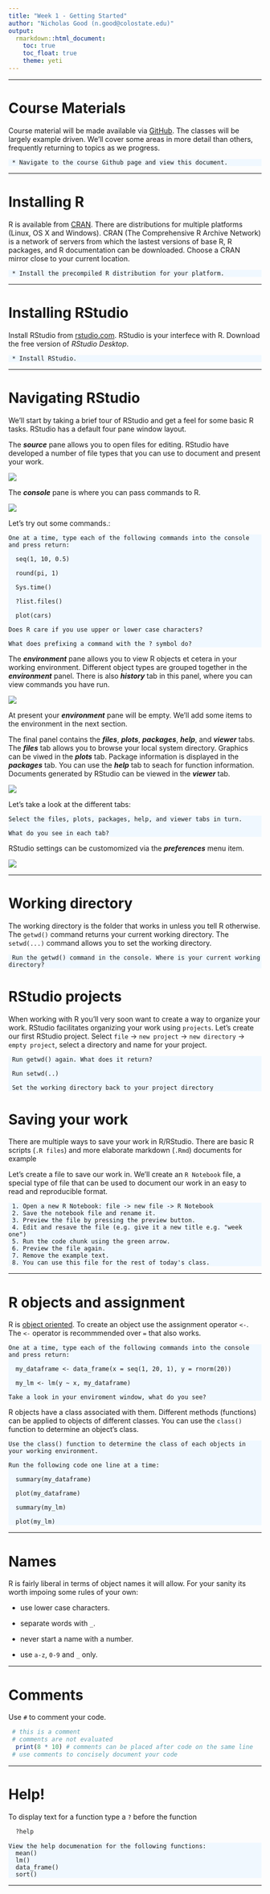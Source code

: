 ```yaml
---
title: "Week 1 - Getting Started"
author: "Nicholas Good (n.good@colostate.edu)"
output:
  rmarkdown::html_document:
    toc: true
    toc_float: true
    theme: yeti
---
```


<style>
div.blue pre{background-color:AliceBlue;}
</style>

---

# Course Materials

Course material will be made available via [GitHub](https://github.com/nickgood/r_for_fire_data). The classes will be largely example driven. We'll cover some areas in more detail than others, frequently returning to topics as we progress.

<div class = "blue">
```
 * Navigate to the course Github page and view this document.
```
</div>

---

# Installing R

R is available from [CRAN](https://cran.r-project.org). There are distributions for multiple platforms (Linux, OS X and Windows). CRAN (The Comprehensive R Archive Network) is a network of servers from which the lastest versions of base R, R packages, and R documentation can be downloaded. Choose a CRAN mirror close to your current location.

<div class = "blue">
```
 * Install the precompiled R distribution for your platform.
```
</div>

---

# Installing RStudio

Install RStudio from [rstudio.com](https://www.rstudio.com/products/rstudio/download/). RStudio is your interfece with R. Download the free version of *RStudio Desktop*.

<div class = "blue">
```
 * Install RStudio.
```
</div>
---

# Navigating RStudio

We'll start by taking a brief tour of RStudio and get a feel for some basic R tasks. RStudio has a default four pane window layout.

The ***source*** pane allows you to open files for editing. RStudio have developed a number of file types that you can use to document and present your work.

![](images/pane_source.PNG)
<br>

The ***console*** pane is where you can pass commands to R.

![](images/pane_console.PNG)
<br>

Let's try out some commands.:

<div class = "blue">

```
One at a time, type each of the following commands into the console and press return:

  seq(1, 10, 0.5)

  round(pi, 1)

  Sys.time()
  
  ?list.files()
  
  plot(cars)

Does R care if you use upper or lower case characters?

What does prefixing a command with the ? symbol do?

```
</div>

The ***environment*** pane allows you to view R objects et cetera in your working environment. Different object types are grouped together in the ***environment*** panel. There is also ***history*** tab in this panel, where you can view commands you have run.

![](images/pane_environment.PNG)
<br>

At present your ***environment*** pane will be empty. We'll add some items to the environment in the next section.

The final panel contains the ***files***, ***plots***, ***packages***, ***help***, and ***viewer*** tabs. The ***files*** tab allows you to browse your local system directory. Graphics can be viwed in the ***plots*** tab. Package information is displayed in the ***packages*** tab. You can use the ***help*** tab to seach for function information. Documents generated by RStudio can be viewed in the ***viewer*** tab.

![](images/pane_file.PNG)
<br>

Let's take a look at the different tabs:

<div class = "blue">
```
Select the files, plots, packages, help, and viewer tabs in turn.

What do you see in each tab?
```
</div>

RStudio settings can be customomized via the ***preferences*** menu item.

![](images/preferences.PNG)
<br>

---

# Working directory

The working directory is the folder that works in unless you tell R otherwise. The `getwd()` command returns your current working directory. The `setwd(...)` command allows you to set the working directory.

<div class = "blue">
```
 Run the getwd() command in the console. Where is your current working directory?
```
</div>

# RStudio projects

When working with R you'll very soon want to create a way to organize your work. RStudio facilitates organizing your work using `projects`. Let's create our first RStudio project. Select `file` -> `new project` -> `new directory` -> `empty project`, select a directory and name for your project.

<div class = "blue">
```
 Run getwd() again. What does it return?
 
 Run setwd(..) 
 
 Set the working directory back to your project directory
```
</div>

# Saving your work

There are multiple ways to save your work in R/RStudio. There are basic R scripts (`.R files`) and more elaborate markdown (`.Rmd`) documents for example

Let's create a file to save our work in. We'll create an `R Notebook` file, a special type of file that can be used to document our work in an easy to read and reproducible format.

<div class = "blue">
```
 1. Open a new R Notebook: file -> new file -> R Notebook
 2. Save the notebook file and rename it.
 3. Preview the file by pressing the preview button.
 4. Edit and resave the file (e.g. give it a new title e.g. "week one")
 5. Run the code chunk using the green arrow.
 6. Preview the file again.
 7. Remove the example text.
 8. You can use this file for the rest of today's class.
```
</div>

---

# R objects and assignment

R is [object oriented](http://adv-r.had.co.nz/OO-essentials.html#base-types). To create an object use the assignment operator `<-`. The `<-` operator is recommmended over `=` that also works.

<div class = "blue">
```
One at a time, type each of the following commands into the console and press return:

  my_dataframe <- data_frame(x = seq(1, 20, 1), y = rnorm(20))
  
  my_lm <- lm(y ~ x, my_dataframe)

Take a look in your enviroment window, what do you see?
```
</div>

R objects have a class associated with them. Different methods (functions) can be applied to objects of different classes. You can use the `class()` function to determine an object's class.

<div class = "blue">
```
Use the class() function to determine the class of each objects in your working environment.

Run the following code one line at a time:

  summary(my_dataframe)

  plot(my_dataframe)

  summary(my_lm)

  plot(my_lm)
```
</div>

---

# Names

R is fairly liberal in terms of object names it will allow. For your sanity its worth impoing some rules of your own:

* use lower case characters.

* separate words with `_`.

* never start a name with a number.

* use `a-z`, `0-9` and `_` only.

---

# Comments

Use `#` to comment your code.

```r
 # this is a comment
 # comments are not evaluated
  print(8 * 10) # comments can be placed after code on the same line
 # use comments to concisely document your code
```

---

# Help!

To display text for a function type a `?` before the function

```r
  ?help
```

<div class = "blue">
```
View the help documenation for the following functions:
  mean()
  lm()
  data_frame()
  sort()

```
</div>

---
